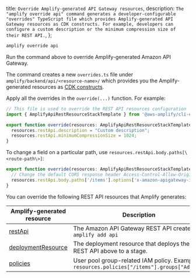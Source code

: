   title: `Override Amplify-generated API Gateway resources`,
  description: `The "amplify override api" command generates a developer-configurable "overrides" TypeScript file which provides Amplify-generated API Gateway resources as CDK constructs. For example, developers can configure a custom description or the minimum compression size of their REST API.`,
};

```bash
amplify override api
```

Run the command above to override Amplify-generated Amazon API Gateway.

The command creates a new `overrides.ts` file under `amplify/backend/api/<resource-name>/` which provides you the Amplify-generated resources as [CDK constructs](https://docs.aws.amazon.com/cdk/latest/guide/home.html).

Apply all the overrides in the `override(...)` function. For example:

```ts
// This file is used to override the REST API resources configuration
import { AmplifyApiRestResourceStackTemplate } from '@aws-amplify/cli-extensibility-helper';

export function override(resources: AmplifyApiRestResourceStackTemplate) {
  resources.restApi.description = "Custom description";
  resources.restApi.minimumCompressionSize = 1024;
}
```

To change a field on a particular path, use `resources.restApi.body.paths[\<route-path\>]`:

```ts
export function override(resources: AmplifyApiRestResourceStackTemplate) {
  // Change the default CORS response header Access-Control-Allow-Origin from "'*'" to "'www.myurl.com'"
  resources.restApi.body.paths['/items'].options['x-amazon-apigateway-integration'].responses.default.responseParameters['method.response.header.Access-Control-Allow-Origin'] = "'www.myurl.com'";
}
```

You can override the following REST API resources that Amplify generates:

|Amplify-generated resource|Description|
|-|-|
|[restApi](https://docs.aws.amazon.com/AWSCloudFormation/latest/UserGuide/aws-resource-apigateway-restapi.html)|The Amazon API Gateway REST API created by `amplify add api`|
|[deploymentResource](https://docs.aws.amazon.com/AWSCloudFormation/latest/UserGuide/aws-resource-apigateway-deployment.html)|The deployment resource that deploys the REST API above to a stage.|
|[policies](https://docs.aws.amazon.com/AWSCloudFormation/latest/UserGuide/aws-resource-iam-policy.html)|User pool group-related IAM policy. Example: `resources.policies["/items"].groups["Admin"]`
